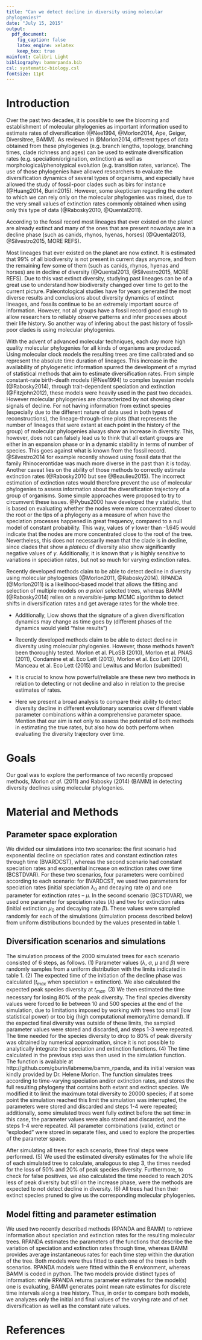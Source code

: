 ```yaml
---
title: "Can we detect decline in diversity using molecular
phylogenies?"
date: "July 15, 2015"
output:
  pdf_document:
    fig_caption: false
    latex_engine: xelatex
    keep_tex: true
mainfont: Calibri Light
bibliography: bammrpanda.bib
csl: systematic-biology.csl
fontsize: 11pt
---
```


# Introduction

Over the past two decades, it is possible to see the blooming and
establishment of molecular phylogenies as important information used
to estimate rates of diversification (@Nee1994, @Morlon2014, Ape, Geiger,
Diversitree, BAMM). As reviewed in @Morlon2014, different types of
data obtained from these phylogenies (e.g. branch lengths, topology,
branching times, clade richness and ages) can be used to estimate
diversification rates (e.g. speciation/origination, extinction) as well as
morphological/phenotypical evolution (e.g. transition rates,
variance). The use of those phylogenies have allowed
researchers to evaluate the diversification dynamics of several types
of organisms, and especially have allowed the study of fossil-poor
clades such as birs for instance (@Huang2014, Burin2015). However,
some skepticism regarding the extent to which we can rely only on the
molecular phylogenies was raised, due to the very small values of
extinction rates commonly obtained when using only this type of data
(@Rabosky2010, @Quental2011).

According to the fossil record most lineages that ever existed on the
planet are already extinct and many of the ones that are present
nowadays are in a decline phase (such as canids, rhynos, hyenas,
horses) (@Quental2013, @Silvestro2015, MORE REFS).

Most lineages that ever existed on the planet are now
extinct. It is estimated that 99% of all biodiversity is not present
in current days anymore, and from the remaining few some of them (such
as canids, rhynos, hyenas and horses) are in decline of diversity
(@Quental2013, @Silvestro2015, MORE REFS). Due to this vast extinct
diversity, studying past lineages can be of a great use to understand
how biodiversity changed over time to get to the current
picture. Paleontological studies have for years generated the most
diverse results and conclusions about diversity dynamics of extinct
lineages, and fossils continue to be an extremely important source of
information. However, not all groups have a fossil record good enough
to allow researchers to reliably observe patterns and infer processes
about their life history. So another way of infering about the past
history of fossil-poor clades is using molecular phylogenies.

With the advent of advanced molecular techniques, each day more
high quality molecular phylogenies for all kinds of organisms are
produced. Using molecular clock models the resulting trees are time
calibrated and so represent the absolute time duration of
lineages. This increase in the availability of phylogenetic
information spurred the development of a myriad of statistical methods
that aim to estimate diversification rates. From simple constant-rate
birth-death models (@Nee1994) to complex bayesian models
(@Rabosky2014), through trait-dependent speciation and extinction
(@Fitzjohn2012), these models were heavily used in the past two
decades. However molecular phylogenies are characterized by not
showing clear signals of decline. For not having information from
extinct species (especially due to the different nature of data used
in both types of reconstructions), the lineage-through-time
plots (that represents the number of lineages that were extant at each
point in the history of the group) of molecular phylogenies always
show an increase in diversity. This, however, does not can falsely
lead us to think that all extant groups are either in an expansion
phase or in a dynamic stability in terms of number of species. This
goes against what is known from the fossil record. @Silvestro2014 for
example recently showed using fossil data that the family
Rhinocerontidae was much more diverse in the past than it is
today. Another caveat lies on the ability of those methods to
correctly estimate extinction rates (@Rabosky2010 but see
@Beaulieu2015). The incorrect estimation of extinction rates would
therefore prevent the use of molecular phylogenies to assess
information about the diversification trajectory of a group of
organisms. Some simple approaches were proposed to try to circumvent
these issues. @Pybus2000 have developed the $\gamma$ statistic, that
is based on evaluating whether the nodes were more concentrated closer to the
root or the tips of a phylogeny as a measure of when have the
speciation processes happened in great frequency, compared to a null
model of constant probability. This way, values of $\gamma$ lower than -1.645
would indicate that the nodes are more concentrated close to the root
of the tree. Nevertheless, this does not necessarily mean that the
clade is in decline, since clades that show a *plateau* of diversity
also show significantly negative values of $\gamma$. Additionally, it
is known that $\gamma$ is highly sensitive to variations in speciation
rates, but not so much for varying extinction rates.


Recently developed methods claim to be able to detect decline in
diversity using molecular phylogenies (@Morlon2011,
@Rabosky2014). RPANDA (@Morlon2011) is a likelihood-based model that
allows the fitting and selection of multiple models on *a priori*
selected trees, whereas BAMM (@Rabosky2014) relies on a
reversible-jump MCMC algorithm to detect shifts in diversification
rates and get average rates for the whole tree.

- Additionally, Liow shows that the signature of a given
  diversification dynamics may change as time goes by (different
  phases of the dynamics would yield "false results")

- Recently developed methods claim to be able to detect decline in
  diversity using molecular phylogenies. However, those methods
  haven't been thoroughly tested. Morlon et al. PLoSB (2010), Morlon et al. PNAS (2011), Condamine et al. Eco Lett (2013), Morlon et al. Eco Lett (2014), Manceau et al. Eco Lett (2015) and Lewitus and Morlon (submitted)

- It is crucial to know how powerful/reliable are these new two
  methods in relation to detecting or not decline and also in relation
  to the precise estimates of rates.

- Here we present a broad analysis to compare their ability to detect
  diversity decline in different evolutionary scenarios over different
  viable parameter combinations within a comprehensive parameter
  space. Mention that our aim is not only to assess the potential of
  both methods in estimating the true rates, but also how do both
  perform when evaluating the diversity trajectory over time.


# Goals

Our goal was to explore the performance of two recently proposed
methods, Morlon *et al.* (2011) and Rabosky (2014) (BAMM) in detecting
diversity declines using molecular phylogenies.


# Material and Methods

## Parameter space exploration

We divided our simulations into two scenarios: the first scenario had
exponential decline on speciation rates and constant extinction rates
through time (BVARDCST), whereas the second scenario had constant
speciation rates and exponential increase on extinction rates over
time (BCSTDVAR). For these two scenarios, four parameters were
combined according to each scenario: for BVARDCST, we used two
parameters for speciation rates (initial speciation $\lambda_0$ and
decaying rate $\alpha$) and one parameter for extinction rates –
$\mu$. In the second scenario (BCSTDVAR), we used one parameter for
speciation rates ($\lambda$) and two for extinction rates (initial
extinction $\mu_0$ and decaying rate $\beta$). These values were
sampled randomly for each of the simulations (simulation process
described below) from uniform distributions bounded by the values
presented in table 1.


## Diversification scenarios and simulations

The simulation process of the 2000 simulated trees for each scenario
consisted of 6 steps, as follows. (1) Parameter values ($\lambda$,
$\alpha$, $\mu$ and $\beta$) were randomly samples from a uniform
distribution with the limits indicated in table 1. (2) The expected
time of the initiation of the decline phase was calculated ($t_{max}$ when
speciation = extinction). We also calculated the expected peak species
diversity at $t_{max}$. (3) We then estimated the time necessary for
losing 80% of the peak diversity. The final species diversity values
were forced to lie between 10 and 500 species at the end of the
simulation, due to limitations imposed by working with trees too small
(low statistical power) or too big (high computational memory/time
demand). If the expected final diversity was outside of these limits,
the sampled parameter values were stored and discarded, and steps 1-3
were repeated. The time needed for the species diversity to drop to
80% of peak diversity was obtained by numerical approximation, since
it is not possible to analytically integrate the speciation and
extinction functions. (4) The time calculated in the previous step was
then used in the simulation function. The function is available at
http://github.com/gburin/labmeme/bamm_rpanda, and its initial version
was kindly provided by Dr. Helene Morlon. The function simulates trees
according to time-varying speciation and/or extinction rates, and
stores the full resulting phylogeny that contains both extant and
extinct species. We modified it to limit the maximum total diversity
to 20000 species; if at some point the simulation reached this limit
the simulation was interrupted, the parameters were stored and
discarded and steps 1-4 were repeated; additionally, some simulated
trees went fully extinct before the set time: in this case, the
parameter values were also stored and discarded, and the steps 1-4
were repeated. All parameter combinations (valid, extinct or
“exploded” were stored in separate files, and used to explore the
properties of the parameter space.

After simulating all trees for each scenario, three final steps were
performed. (5) We used the estimated diversity estimates for the whole
life of each simulated tree to calculate, analogous to step 3, the
times needed for the loss of 50% and 20% of peak species
diversity. Furthermore, to check for false positives, we also
calculated the time needed to reach 20% less of peak diversity but
still on the increase phase, were the methods are expected to not
detect decline in diversity. (6) All trees had then their extinct
species pruned to give us the corresponding molecular phylogenies.

## Model fitting and parameter estimation

We used two recently described methods (RPANDA and BAMM) to retrieve
information about speciation and extinction rates for the resulting
molecular trees. RPANDA estimates the parameters of the functions that
describe the variation of speciation and extinction rates through
time, whereas BAMM provides average instantaneous rates for each time
step within the duration of the tree. Both models were thus fitted to
each one of the trees in both scenarios. RPANDA models were fitted
within the R environment, whereas BAMM is coded in python. The two
models provide distinct types of information: while RPANDA returns
parameter estimates for the model(s) one is evaluating, BAMM generates
point mean rate estimates for discrete time intervals along a tree
history. Thus, in order to compare both models, we analyzes only the
initial and final values of the varying rate and of net
diversification as well as the constant rate values.

# References
